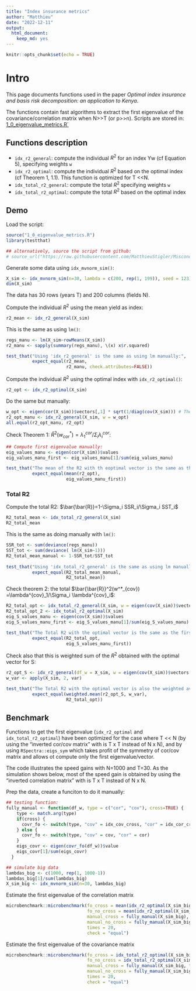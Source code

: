 ```yaml
---
title: "Index insurance metrics"
author: "Matthieu"
date: "2022-12-11"
output:
  html_document:
    keep_md: yes
---
```


```r
knitr::opts_chunk$set(echo = TRUE)
```

# Intro

This page documents functions used in the paper *Optimal index insurance and basis risk decomposition: an application to Kenya*.

The functions contain fast algorithms to extract the first eigenvalue of the covariance/correlation matrix when N>>T (or p>>n). Scripts are stored in: [1_0_eigenvalue_metrics.R`](https://raw.githubusercontent.com/MatthieuStigler/Misconometrics/master/index_insurance_metrics/)

## Functions description


- `idx_r2_general`: compute the individual $R^2$ for an index Yw (cf Equation 5), specifying weights `w`
- `idx_r2_optimal`: compute the individual $R^2$ based on the optimal index (cf Theorem 1, 1.1). This function is optimized for T <<N. 
- `idx_total_r2_general`: compute the total $R^2$ specifying weights `w`
- `idx_total_r2_optimal`: compute the total $R^2$ based on the optimal index

## Demo

Load the script:

```r
source("1_0_eigenvalue_metrics.R")
library(testthat)

## alternatively, source the script from github:
# source_url("https://raw.githubusercontent.com/MatthieuStigler/Misconometrics/master/index_insurance_metrics/1_0_eigenvalue_metrics.R")
```


Generate some data using `idx_mvnorm_sim()`:

```r
X_sim <- idx_mvnorm_sim(n=30, lambda = c(200, rep(1, 199)), seed = 123)
dim(X_sim)
```

The data has 30 rows (years T) and 200 columns (fields N).

Compute the individual $R^2$ using the mean yield as index:

```r
r2_mean <- idx_r2_general(X_sim)
```

This is the same as using `lm()`:

```r
regs_manu <- lm(X_sim~rowMeans(X_sim))
r2_manu <- sapply(summary(regs_manu), \(x) x$r.squared)

test_that("Using 'idx_r2_general' is the same as using lm manually:",
          expect_equal(r2_mean, 
                       r2_manu, check.attributes=FALSE))
```

Compute the individual $R^2$ using the optimal index with `idx_r2_optimal()`:

```r
r2_opt <- idx_r2_optimal(X_sim)
```

Do the same but manually:

```r
w_opt <- eigen(cor(X_sim))$vectors[,1] * sqrt(1/diag(cov(X_sim))) # Theorem 1, 1.1
r2_opt_manu <- idx_r2_general(X_sim, w = w_opt)
all.equal(r2_opt_manu, r2_opt)
```

Check Theorem 1: $\bar{R}^2(w^*_{cor}) =\lambda^{cor}_1/\Sigma_i \lambda^{cor}_i$:

```r
## Compute first eigenvalue manually:
eig_values_manu <- eigen(cor(X_sim))$values
eig_values_manu_first <- eig_values_manu[1]/sum(eig_values_manu)

test_that("The mean of the R2 with th eoptimal vector is the same as the first eigenvalue:",
          expect_equal(mean(r2_opt),
                       eig_values_manu_first))
```

### Total R2

Compute the total R2: $\bar{\bar{R}}=1-\Sigma_i SSR_i/\Sigma_i SST_i$

```r
R2_total_mean <- idx_total_r2_general(X_sim)
R2_total_mean
```

This is the same as doing manually with `lm()`:

```r
SSR_tot <- sum(deviance(regs_manu))
SST_tot <- sum(deviance( lm(X_sim~1)))
R2_total_mean_manual <- 1-SSR_tot/SST_tot 
  
test_that("Using 'idx_total_r2_general' is the same as using lm manually:",
          expect_equal(R2_total_mean_manual,
                       R2_total_mean))
```

Check theorem 2: the total $\bar{\bar{R}}^2(w^*_{cov}) =\lambda^{cov}_1/\Sigma_i \lambda^{cov}_i$:

```r
R2_total_opt <- idx_total_r2_general(X_sim, w = eigen(cov(X_sim))$vectors[,1])
R2_total_opt_2 <- idx_total_r2_optimal(X_sim)
eig_S_values_manu <- eigen(cov(X_sim))$values
eig_S_values_manu_first <- eig_S_values_manu[1]/sum(eig_S_values_manu)

test_that("The Total R2 with the optimal vector is the same as the first eigenvalue",
          expect_equal(R2_total_opt, 
                       eig_S_values_manu_first))
```

Check also that this is  weighted sum of the $R^2$ obtained with the optimal vector for S:

```r
r2_opt_S <- idx_r2_general(df_w = X_sim, w = eigen(cov(X_sim))$vectors[,1])
w_var <- apply(X_sim, 2, var)

test_that("The Total R2 with the optimal vector is also the weighted average of R2:",
          expect_equal(weighted.mean(r2_opt_S, w_var),
                       R2_total_opt))
```


## Benchmark

Functions to get the first eigenvalue (`idx_r2_optimal` and `idx_total_r2_optimal`) have been optimized for the case where T << N (by using the "inverted cor/cov matrix" with is T x T instead of N x N), and by using `RSpectra::eigs_sym` which takes profit of the symmetry of cor/cov matrix and allows ot compute only the first eigenvalue/vector. 

The code illustrates the speed gains with N=1000 and T=30. As the simulation shows below, most of the speed gain is obtained by using the "inverted correlation matrix" with is T x T instead of N x N. 

Prep the data, create a funciton to do it manually:

```r
## testing function:
fully_manual <- function(df_w, type = c("cor", "cov"), cross=TRUE) {
    type <- match.arg(type)
    if(cross) {
      covr_fo <- switch(type, "cov" = idx_cov_cross, "cor" = idx_cor_cross)
    } else {
      covr_fo <- switch(type, "cov" = cov, "cor" = cor)
    }
    eigs_covr <- eigen(covr_fo(df_w))$value 
    eigs_covr[1]/sum(eigs_covr)
  }

## simulate big data
lambdas_big <- c(1000, rep(1, 1000-1))
lambdas_big[1]/sum(lambdas_big)
X_sim_big <- idx_mvnorm_sim(n=30, lambdas_big)
```

Estimate the first eigenvalue of the correlation matrix
```r
microbenchmark::microbenchmark(fo_cross = mean(idx_r2_optimal(X_sim_big, cross = TRUE)),
                               fo_no_cross = mean(idx_r2_optimal(X_sim_big, cross = FALSE)),
                               manual_cross = fully_manual(X_sim_big),
                               manual_no_cross = fully_manual(X_sim_big, cross = FALSE),
                               times = 20,
                               check = "equal")
```

Estimate the first eigenvalue of the covariance matrix
```r
microbenchmark::microbenchmark(fo_cross = idx_total_r2_optimal(X_sim_big, cross = TRUE),
                               fo_no_cross = idx_total_r2_optimal(X_sim_big, cross = FALSE),
                               manual_cross = fully_manual(X_sim_big, type = "cov"),
                               manual_no_cross = fully_manual(X_sim_big, cross = FALSE, type = "cov"),
                               times = 20,
                               check = "equal")
```


